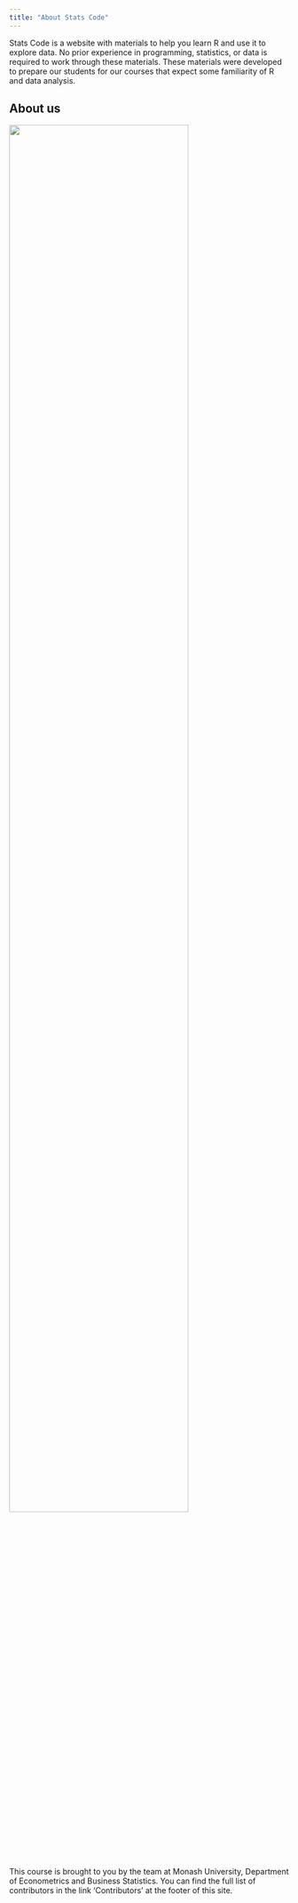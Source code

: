 ```yaml
---
title: "About Stats Code"
---
```


Stats Code is a website with materials to help you learn R and use it to explore data. No prior experience in programming, statistics, or data is required to work through these materials. These materials were developed to prepare our students for our courses that expect some familiarity of R and data analysis.

## About us

![](assets/monash.svg){width=80% fig-align="center"}

This course is brought to you by the team at Monash University, Department of Econometrics and Business Statistics. You can find the full list of contributors in the link 'Contributors' at the footer of this site.
